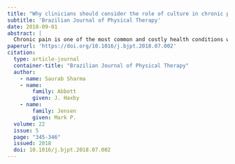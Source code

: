 ```yaml
---
title: "Why clinicians should consider the role of culture in chronic pain"
subtitle: 'Brazilian Journal of Physical Therapy'
date: 2018-09-01
abstract: |
  Chronic pain is one of the most common and costly health conditions worldwide. A single solution to this problem has not yet been identified, perhaps due to the complex ways that biological, psychological, and social factors interact to contribute to and maintain this problem. Culture is one such factor.
paperurl: 'https://doi.org/10.1016/j.bjpt.2018.07.002'
citation: 
  type: article-journal
  container-title: "Brazilian Journal of Physical Therapy"
  author:
    - name: Saurab Sharma
    - name:
        family: Abbott
        given: J. Haxby
    - name:
        family: Jensen
        given: Mark P.
  volume: 22
  issue: 5
  page: "345-346"
  issued: 2018
  doi: 10.1016/j.bjpt.2018.07.002
---
```

